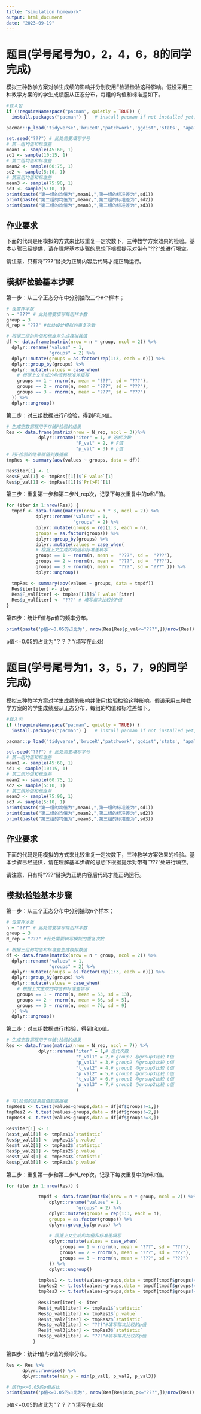 ```yaml
---
title: "simulation homework"
output: html_document
date: "2023-09-19"
---
```





# 题目(学号尾号为0，2，4，6，8的同学完成)

模拟三种教学方案对学生成绩的影响并分别使用F检验检验这种影响。假设采用三种教学方案的的学生成绩服从正态分布，每组的均值和标准差如下。

```r
#载入包
if (!requireNamespace("pacman", quietly = TRUE)) {
  install.packages("pacman") }   # install pacman if not installed yet, it will be used for loading packages

pacman::p_load('tidyverse','bruceR','patchwork','ggdist','stats', "apaTables")
```

```r
set.seed("???") # 此处需要填写学号
# 第一组均值和标准差
mean1 <- sample(45:60, 1)
sd1 <- sample(10:15, 1)
# 第二组均值和标准差
mean2 <- sample(60:75, 1)
sd2 <- sample(5:10, 1)
# 第三组均值和标准差
mean3 <- sample(75:90, 1)
sd3 <- sample(5:10, 1)
print(paste("第一组的均值为",mean1,",第一组的标准差为",sd1))
print(paste("第二组的均值为",mean2,",第二组的标准差为",sd2))
print(paste("第三组的均值为",mean3,",第三组的标准差为",sd3))
```


## 作业要求

下面的代码是用模拟的方式来比较重复一定次数下，三种教学方案效果的检验。基本步骤已经提供，请在理解基本步骤的思想下根据提示对带有"???"处进行填空。

请注意，只有将"???"替换为正确内容后代码才能正确运行。




## 模拟F检验基本步骤

第一步：从三个正态分布中分别抽取三个n个样本；

```r
# 设置样本数
n = "???" # 此处需要填写每组样本数
group = 3 
N_rep = "???" #此处设计模拟的重复次数
```



```r
# 根据三组的均值和标准差生成模拟数值
df <- data.frame(matrix(nrow = n * group, ncol = 2)) %>%
  dplyr::rename("values" = 1,
                "groups" = 2) %>%
  dplyr::mutate(groups = as.factor(rep(1:3, each = n))) %>%
  dplyr::group_by(groups) %>%
  dplyr::mutate(values = case_when(
    # 根据上文生成的均值和标准差填写
    groups == 1 ~ rnorm(n, mean = "???", sd = "???"),
    groups == 2 ~ rnorm(n, mean = "???", sd = "???"),
    groups == 3 ~ rnorm(n, mean = "???", sd = "???")
  )) %>%
  dplyr::ungroup()
```




第二步：对三组数据进行*F*检验，得到$F$和$p$值。

```r
# 生成空数据框用于存储F检验的结果
Res <- data.frame(matrix(nrow = N_rep, ncol = 3))%>%
            dplyr::rename("iter" = 1, # 迭代次数
                          "F_val" = 2, # F值
                          "p_val" = 3) # p值
# 将F检验的结果赋值到数据框
tmpRes <- summary(aov(values ~ groups, data = df))

Res$iter[1] <- 1
Res$F_val[1] <- tmpRes[[1]]$`F value`[1]
Res$p_val[1] <- tmpRes[[1]]$`Pr(>F)`[1]
```


第三步：重复第一步和第二步N_rep次，记录下每次重复中的*p*和*F*值。

```r
for (iter in 1:nrow(Res)) {
  tmpdf <- data.frame(matrix(nrow = n * 3, ncol = 2)) %>%
           dplyr::rename("values" = 1,
                         "groups" = 2) %>%
           dplyr::mutate(groups = rep(1:3, each = n),
           groups = as.factor(groups)) %>%
           dplyr::group_by(groups) %>%
           dplyr::mutate(values = case_when(
           # 根据上文生成的均值和标准差填写
           groups == 1 ~ rnorm(n, mean =  "???", sd =  "???"),
           groups == 2 ~ rnorm(n, mean =  "???", sd =  "???"),
           groups == 3 ~ rnorm(n, mean =  "???", sd = "???" ))) %>%
           dplyr::ungroup()
              
  tmpRes <- summary(aov(values ~ groups, data = tmpdf))
  Res$iter[iter] <- iter
  Res$F_val[iter] <- tmpRes[[1]]$`F value`[iter]
  Res$p_val[iter] <- "???" # 填写每次比较的P值
}
```




第四步：统计*F*值与*p*值的频率分布。



```r
print(paste('p值<=0.05的占比为', nrow(Res[Res$p_val<="???",])/nrow(Res))) # 填写 决策阈值，并将打印后的结果填写在下文的"？？？"处
```
p值<=0.05的占比为"？？？"(填写在此处)





# 题目(学号尾号为1，3，5，7，9的同学完成)

模拟三种教学方案对学生成绩的影响并使用t检验检验这种影响。假设采用三种教学方案的的学生成绩服从正态分布，每组的均值和标准差如下。


```r
#载入包
if (!requireNamespace("pacman", quietly = TRUE)) {
  install.packages("pacman") }   # install pacman if not installed yet, it will be used for loading packages

pacman::p_load('tidyverse','bruceR','patchwork','ggdist','stats', "apaTables")
```

```r
set.seed("???") # 此处需要填写学号
# 第一组均值和标准差
mean1 <- sample(45:60, 1)
sd1 <- sample(10:15, 1)
# 第二组均值和标准差
mean2 <- sample(60:75, 1)
sd2 <- sample(5:10, 1)
# 第三组均值和标准差
mean3 <- sample(75:90, 1)
sd3 <- sample(5:10, 1)
print(paste("第一组的均值为",mean1,",第一组的标准差为",sd1))
print(paste("第二组的均值为",mean2,",第二组的标准差为",sd2))
print(paste("第三组的均值为",mean3,",第三组的标准差为",sd3))
```


## 作业要求

下面的代码是用模拟的方式来比较重复一定次数下，三种教学方案效果的检验。基本步骤已经提供，请在理解基本步骤的思想下根据提示对带有"???"处进行填空。

请注意，只有将"???"替换为正确内容后代码才能正确运行。



## 模拟t检验基本步骤

第一步：从三个正态分布中分别抽取n个样本；

```r
# 设置样本数
n = "???" # 此处需要填写每组样本数
group = 3 
N_rep = "???" #此处需要填写模拟的重复次数
```


```r
# 根据三组的均值和标准差生成模拟数值
df <- data.frame(matrix(nrow = n * group, ncol = 2)) %>%
  dplyr::rename("values" = 1,
                "groups" = 2) %>%
  dplyr::mutate(groups = as.factor(rep(1:3, each = n))) %>%
  dplyr::group_by(groups) %>%
  dplyr::mutate(values = case_when(
    # 根据上文生成的均值和标准差填写
    groups == 1 ~ rnorm(n, mean = 53, sd = 13),
    groups == 2 ~ rnorm(n, mean = 66, sd = 5),
    groups == 3 ~ rnorm(n, mean = 76, sd = 9)
  )) %>%
  dplyr::ungroup()
```


第二步：对三组数据进行*t*检验，得到$t$和$p$值。

```r
# 生成空数据框用于存储t检验的结果
Res <- data.frame(matrix(nrow = N_rep, ncol = 7)) %>%
            dplyr::rename("iter" = 1,# 迭代次数
                          "t_val1" = 2,# group2 与group3比较 t值
                          "p_val1" = 3,# group2 与group3比较 p值
                          "t_val2" = 4,# group1 与group3比较 t值
                          "p_val2" = 5,# group1 与group3比较 p值
                          "t_val3" = 6,# group1 与group2比较 t值
                          "p_val3" = 7,# group1 与group2比较 p值
                          ) 

# 将t检验的结果赋值到数据框
tmpRes1 <- t.test(values~groups,data = df[df$groups!=1,])
tmpRes2 <- t.test(values~groups,data = df[df$groups!=2,])
tmpRes3 <- t.test(values~groups,data = df[df$groups!=3,])
      
Res$iter[1] <- 1
Res$t_val1[1] <- tmpRes1$`statistic`
Res$p_val1[1] <- tmpRes1$`p.value`
Res$t_val2[1] <- tmpRes2$`statistic`
Res$p_val2[1] <- tmpRes2$`p.value`
Res$t_val3[1] <- tmpRes3$`statistic`
Res$p_val3[1] <- tmpRes3$`p.value`
```


第三步：重复第一步和第二步N_rep次，记录下每次重复中的*p*和*t*值。

```r
for (iter in 1:nrow(Res)) {
            
            tmpdf <- data.frame(matrix(nrow = n * group, ncol = 2)) %>%
                dplyr::rename("values" = 1,
                          "groups" = 2) %>%
                dplyr::mutate(groups = rep(1:3, each = n),
                groups = as.factor(groups)) %>%
                dplyr::group_by(groups) %>%
              
                # 根据上文生成的均值和标准差填写
                dplyr::mutate(values = case_when(
                    groups == 1 ~ rnorm(n, mean = "???", sd = "???"),
                    groups == 2 ~ rnorm(n, mean = "???", sd = "???"),
                    groups == 3 ~ rnorm(n, mean = "???", sd = "???")
                )) %>%
                dplyr::ungroup()
            
            tmpRes1 <- t.test(values~groups,data = tmpdf[tmpdf$groups!=1,])
            tmpRes2 <- t.test(values~groups,data = tmpdf[tmpdf$groups!=2,])
            tmpRes3 <- t.test(values~groups,data = tmpdf[tmpdf$groups!=3,])
      
            Res$iter[iter] <- iter
            Res$t_val1[iter] <- tmpRes1$`statistic`
            Res$p_val1[iter] <- tmpRes1$`p.value` 
            Res$t_val2[iter] <- tmpRes2$`statistic`
            Res$p_val2[iter] <- "???"#填写每次比较的p值
            Res$t_val3[iter] <- tmpRes3$`statistic`
            Res$p_val3[iter] <- "???"#填写每次比较的p值
          }
```


第四步：统计*t*值与*p*值的频率分布。


```r
Res <- Res %>%
      dplyr::rowwise() %>%
      dplyr::mutate(min_p = min(p_val1, p_val2, p_val3))

# 统计p<=0.05的p值占比
print(paste('p值<=0.05的占比为', nrow(Res[Res$min_p<="???",])/nrow(Res))) 
```
p值<=0.05的占比为"？？？"(填写在此处)


